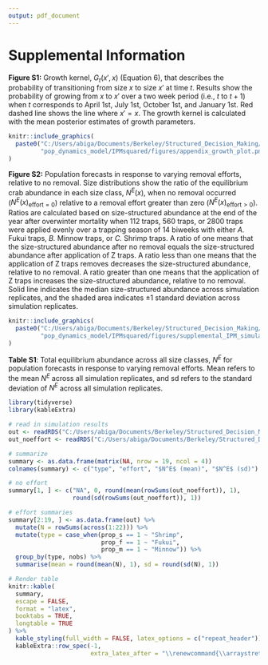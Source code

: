 ```yaml
---
output: pdf_document
---
```

# Supplemental Information

**Figure S1:** Growth kernel, $G_t(x', x)$ (Equation 6), that describes the probability of transitioning from size $x$ to size $x'$ at time $t$. Results show the probability of growing from $x$ to $x'$ over a two week period (i.e., $t$ to $t + 1$) when $t$ corresponds to April 1st, July 1st, October 1st, and January 1st. Red dashed line shows the line where $x' = x$. The growth kernel is calculated with the mean posterior estimates of growth parameters.
```r
knitr::include_graphics(
  paste0("C:/Users/abiga/Documents/Berkeley/Structured_Decision_Making/",
         "pop_dynamics_model/IPMsquared/figures/appendix_growth_plot.png")
)
```

\newpage

**Figure S2:** Population forecasts in response to varying removal efforts, relative to no removal. Size distributions show the ratio of the equilibrium crab abundance in each size class, $N^E(x)$, when no removal occurred ($N^E(x)_{\text{effort}=0}$) relative to a removal effort greater than zero ($N^E(x)_{\text{effort}>0}$). Ratios are calculated based on size-structured abundance at the end of the year after overwinter mortality when 112 traps, 560 traps, or 2800 traps were applied evenly over a trapping season of 14 biweeks with either *A.* Fukui traps, *B.* Minnow traps, or *C.* Shrimp traps. A ratio of one means that the size-structured abundance after no removal equals the size-structured abundance after application of Z traps. A ratio less than one means that the application of Z traps removes decreases the size-structured abundance, relative to no removal. A ratio greater than one means that the application of Z traps increases the size-structured abundance, relative to no removal. Solid line indicates the median size-structured abundance across simulation replicates, and the shaded area indicates $\pm1$ standard deviation across simulation replicates. 
```r
knitr::include_graphics(
  paste0("C:/Users/abiga/Documents/Berkeley/Structured_Decision_Making/",
         "pop_dynamics_model/IPMsquared/figures/supplemental_IPM_simulations_diff.png")
)
```

\newpage

**Table S1**: Total equilibrium abundance across all size classes, $N^E$ for population forecasts in response to varying removal efforts. Mean refers to the mean $N^E$ across all simulation replicates, and sd refers to the standard deviation of $N^E$ across all simulation replicates.

```r
library(tidyverse)
library(kableExtra)

# read in simulation results
out <- readRDS("C:/Users/abiga/Documents/Berkeley/Structured_Decision_Making/pop_dynamics_model/IPMsquared/data/simulations/simulations_effort.rds")
out_noeffort <- readRDS("C:/Users/abiga/Documents/Berkeley/Structured_Decision_Making/pop_dynamics_model/IPMsquared/data/simulations/simulations_noeffort.rds")

# summarize
summary <- as.data.frame(matrix(NA, nrow = 19, ncol = 4))
colnames(summary) <- c("type", "effort", "$N^E$ (mean)", "$N^E$ (sd)")

# no effort
summary[1, ] <- c("NA", 0, round(mean(rowSums(out_noeffort)), 1), 
                  round(sd(rowSums(out_noeffort)), 1))

# effort summaries
summary[2:19, ] <- as.data.frame(out) %>% 
  mutate(N = rowSums(across(1:22))) %>% 
  mutate(type = case_when(prop_s == 1 ~ "Shrimp",
                          prop_f == 1 ~ "Fukui",
                          prop_m == 1 ~ "Minnow")) %>% 
  group_by(type, nobs) %>% 
  summarise(mean = round(mean(N), 1), sd = round(sd(N), 1))
```

```r
# Render table
knitr::kable(
  summary,
  escape = FALSE,
  format = "latex",
  booktabs = TRUE,
  longtable = TRUE
) %>%
  kable_styling(full_width = FALSE, latex_options = c("repeat_header")) %>%
  kableExtra::row_spec(-1,
                       extra_latex_after = "\\renewcommand{\\arraystretch}{2}")
```
